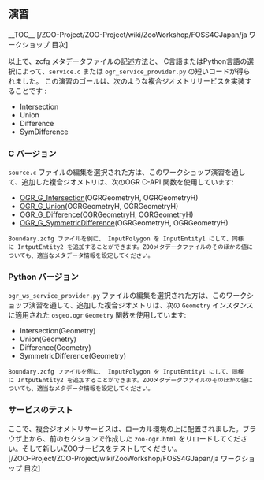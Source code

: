 
== 演習 ==

__TOC__
[/ZOO-Project/ZOO-Project/wiki/ZooWorkshop/FOSS4GJapan/ja ワークショップ 目次]

以上で、zcfg メタデータファイルの記述方法と、 C言語またはPython言語の選択によって、<tt>service.c</tt> または <tt>ogr_service_provider.py</tt> の短いコードが得られました。
この演習のゴールは、次のような複合ジオメトリサービスを実装することです :

*Intersection
*Union
*Difference
*SymDifference

=== C バージョン ===

<tt>source.c</tt> ファイルの編集を選択された方は、このワークショップ演習を通して、追加した複合ジオメトリは、次のOGR C-API 関数を使用しています:

*[http://www.gdal.org/ogr/ogr__api_8h.html#5a271b5c7b72994120e7a6bbc7e7e5cb OGR_G_Intersection](OGRGeometryH, OGRGeometryH)
*[http://www.gdal.org/ogr/ogr__api_8h.html#f58f2cfbdb2497659d2eabea73d3b8a0 OGR_G_Union](OGRGeometryH, OGRGeometryH)
*[http://www.gdal.org/ogr/ogr__api_8h.html#497977bec6ecd9dade7a9694f776be64 OGR_G_Difference](OGRGeometryH, OGRGeometryH)
*[http://www.gdal.org/ogr/ogr__api_8h.html#d6dacf495617a230c6f19950bc415f17 OGR_G_SymmetricDifference](OGRGeometryH, OGRGeometryH)

 <tt>Boundary.zcfg</tt> ファイルを例に、 <tt>InputPolygon</tt> を <tt>InputEntity1</tt> にして、同様に <tt>IntputEntity2</tt> を追加することができます。ZOOメタデータファイルのそのほかの値についても、適当なメタデータ情報を設定してください。


=== Python バージョン===

<tt>ogr_ws_service_provider.py</tt> ファイルの編集を選択された方は、このワークショップ演習を通して、追加した複合ジオメトリは、次の <tt>Geometry</tt> インスタンスに適用された <tt>osgeo.ogr</tt> <tt>Geometry</tt> 関数を使用しています:

*Intersection(Geometry)
*Union(Geometry)
*Difference(Geometry)
*SymmetricDifference(Geometry)

 <tt>Boundary.zcfg</tt> ファイルを例に、 <tt>InputPolygon</tt> を <tt>InputEntity1</tt> にして、同様に <tt>IntputEntity2</tt> を追加することができます。ZOOメタデータファイルのそのほかの値についても、適当なメタデータ情報を設定してください。

=== サービスのテスト ===

ここで、複合ジオメトリサービスは、ローカル環境の上に配置されました。ブラウザ上から、前のセクションで作成した <tt>zoo-ogr.html</tt> をリロードしてください。そして新しいZOOサービスをテストしてください。
<br>
[/ZOO-Project/ZOO-Project/wiki/ZooWorkshop/FOSS4GJapan/ja ワークショップ 目次]



{{TracNotice|{{PAGENAME}}}}
